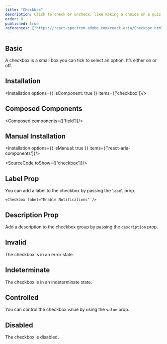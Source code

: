 ```yaml
---
title: "Checkbox"
description: Click to check or uncheck, like making a choice on a quiz, simple and straightforward for quick decisions.
order: 8
published: true
references: ["https://react-spectrum.adobe.com/react-aria/Checkbox.html#props"]
---
```


## Basic

A checkbox is a small box you can tick to select an option. It’s either on or off.
<How toUse="forms/checkbox-demo" />

## Installation
<Installation options={{ isComponent: true }} items={['checkbox']}/>

## Composed Components
<Composed components={['field']}/>

## Manual Installation
<Installation options={{ isManual: true }} items={['react-aria-components']}/>

<SourceCode toShow={['checkbox']}/>

## Label Prop
You can add a label to the checkbox by passing the `label` prop.
```
<Checkbox label="Enable Notifications" />
```

## Description Prop
Add a description to the checkbox group by passing the `description` prop.
<How minW72 toUse="forms/checkbox-description-demo" />

## Invalid
The checkbox is in an error state.
<How toUse="forms/checkbox-invalid-demo" />

## Indeterminate
The checkbox is in an indeterminate state.
<How toUse="forms/checkbox-indeterminate-demo" />

## Controlled
You can control the checkbox value by using the `value` prop.
<How minW72 toUse="forms/checkbox-controlled-demo" />

## Disabled
The checkbox is disabled.
<How toUse="forms/checkbox-disabled-demo" />
